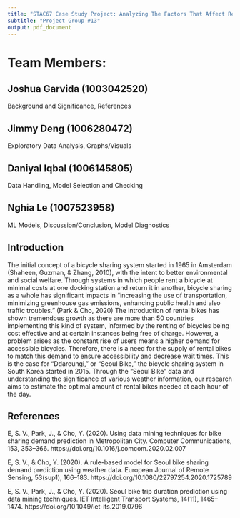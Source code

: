 ---
title: "STAC67 Case Study Project: Analyzing The Factors That Affect Rental Bike Count in Seoul"
subtitle: "Project Group #13"
output: pdf_document
---

\vspace{250pt}

# Team Members:

## Joshua Garvida (1003042520)
Background and Significance, References

## Jimmy Deng (1006280472)
Exploratory Data Analysis, Graphs/Visuals

## Daniyal Iqbal (1006145805)
Data Handling, Model Selection and Checking

## Nghia Le (1007523958)
ML Models, Discussion/Conclusion, Model Diagnostics

\newpage

## Introduction

The initial concept of a bicycle sharing system started in 1965 in Amsterdam (Shaheen, Guzman, & Zhang, 2010), with the intent to better environmental and social welfare. Through systems in which people rent a bicycle at minimal costs at one docking station and return it in another, bicycle sharing as a whole has significant impacts in “increasing the use of transportation, minimizing greenhouse gas emissions, enhancing public health and also traffic troubles.” (Park & Cho, 2020) The introduction of rental bikes has shown tremendous growth as there are more than 50 countries implementing this kind of system, informed by the renting of bicycles being cost effective and at certain instances being free of charge. However, a problem arises as the constant rise of users means a higher demand for accessible bicycles. Therefore, there is a need for the supply of rental bikes to match this demand to ensure accessibility and decrease wait times.   This is the case for “Ddareungi,” or “Seoul Bike,” the bicycle sharing system in South Korea started in 2015. Through the “Seoul Bike” data and understanding the significance of various weather information, our research aims to estimate the optimal amount of rental bikes needed at each hour of the day. 

## References

E, S. V., Park, J., & Cho, Y. (2020). Using data mining techniques for bike sharing demand prediction in Metropolitan City. Computer Communications, 153, 353–366. https://doi.org/10.1016/j.comcom.2020.02.007 

E, S. V., & Cho, Y. (2020). A rule-based model for Seoul bike sharing demand prediction using weather data. European Journal of Remote Sensing, 53(sup1), 166–183. https://doi.org/10.1080/22797254.2020.1725789 

E, S. V., Park, J., & Cho, Y. (2020). Seoul bike trip duration prediction using data mining techniques. IET Intelligent Transport Systems, 14(11), 1465–1474. https://doi.org/10.1049/iet-its.2019.0796 
